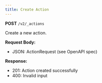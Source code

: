 ```yaml
---
title: Create Action
---
```


**POST** `/v2/_actions`

Create a new action.

**Request Body:**
- JSON: ActionRequest (see OpenAPI spec)

**Response:**
- 201: Action created successfully
- 400: Invalid input
